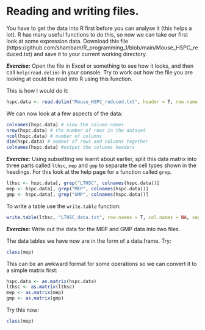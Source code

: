 # Reading and writing files.

You have to get the data into R first before you can analyse it (this helps a lot). R has many useful functions to do this, so now we can take our first look at some expression data. Download this file (https://github.com/shambam/R_programming_1/blob/main/Mouse_HSPC_reduced.txt) and save it to your current working directory.

***Exercise:*** Open the file in Excel or something to see how it looks, and then call `help(read.delim)` in your console. Try to work out how the file you are looking at could be read into R using this function.

This is how I would do it:
```r
hspc.data <- read.delim("Mouse_HSPC_reduced.txt", header = T, row.name = 1, sep = "\t")
```

We can now look at a few aspects of the data:
```r
colnames(hspc.data) # view the column names
nrow(hspc.data) # the number of rows in the dataset
ncol(hspc.data) # number of columns
dim(hspc.data) # number of rows and columns together
colnames(hspc.data) #output the columns headers
```

***Exercise:*** Using subsetting we learnt about earlier, split this data matrix into three parts called `lthsc`, `mep` and `gmp` to separate the cell types shown in the headings. For this look at the help page for a function called `grep`.

```r
lthsc <- hspc.data[, grep("LTHSC", colnames(hspc.data))]
mep <- hspc.data[, grep("MEP", colnames(hspc.data))]
gmp <- hspc.data[, grep("GMP", colnames(hspc.data))]
```

To write a table use the `write.table` function:
```r
write.table(lthsc, "LTHSC_data.txt", row.names = T, col.names = NA, sep = "\t", quote = F)
```

***Exercise:*** Write out the data for the MEP and GMP data into two files.

The data tables we have now are in the form of a data.frame. Try:
```r
class(mep)
```

This can be an awkward format for some operations so we can convert it to a simple matrix first:
```r
hspc.data <- as.matrix(hspc.data)
lthsc <- as.matrix(lthsc)
mep <- as.matrix(mep)
gmp <- as.matrix(gmp)
```

Try this now:
```r
class(mep)
```
